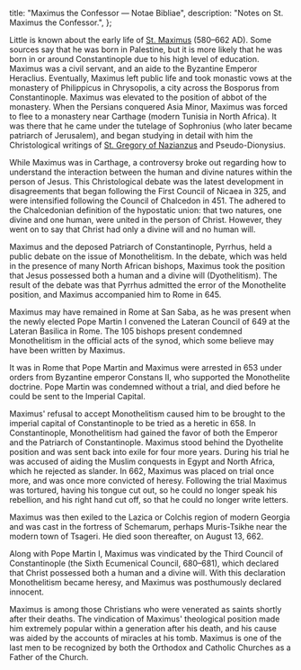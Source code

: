   title: "Maximus the Confessor — Notae Bibliae",
  description: "Notes on St. Maximus the Confessor.",
};

<Initial text="Maximus the Confessor"/>

Little is known about the early life of [St. Maximus](/glossary/names#maximus) <Definition lang="english" anchor="confessor" text="the Confessor" /> (580–662 AD). Some sources say that he was born in Palestine, but it is more likely that he was born in or around Constantinople due to his high level of education. Maximus was a civil servant, and an aide to the Byzantine Emperor Heraclius. Eventually, Maximus left public life and took monastic vows at the monastery of Philippicus in Chrysopolis, a city across the Bosporus from Constantinople. Maximus was elevated to the position of abbot of the monastery. When the Persians conquered Asia Minor, Maximus was forced to flee to a monastery near Carthage (modern Tunisia in North Africa). It was there that he came under the tutelage of Sophronius (who later became patriarch of Jerusalem), and began studying in detail with him the Christological writings of [St. Gregory of Nazianzus](/people/saints/cappadocian-fathers/gregory-of-nazianzus) and Pseudo-Dionysius.

While Maximus was in Carthage, a controversy broke out regarding how to understand the interaction between the human and divine natures within the person of Jesus. This Christological debate was the latest development in disagreements that began following the First Council of Nicaea in 325, and were intensified following the Council of Chalcedon in 451. The <Definition lang="greek" anchor="monotheletes" text="Monothelites" /> adhered to the Chalcedonian definition of the hypostatic union: that two natures, one divine and one human, were united in the person of Christ. However, they went on to say that Christ had only a divine will and no human will.

Maximus and the deposed Patriarch of Constantinople, Pyrrhus, held a public debate on the issue of Monothelitism. In the debate, which was held in the presence of many North African bishops, Maximus took the position that Jesus possessed both a human and a divine will (Dyothelitism). The result of the debate was that Pyrrhus admitted the error of the Monothelite position, and Maximus accompanied him to Rome in 645.

Maximus may have remained in Rome at San Saba, as he was present when the newly elected Pope Martin I convened the Lateran Council of 649 at the Lateran Basilica in Rome. The 105 bishops present condemned Monothelitism in the official acts of the synod, which some believe may have been written by Maximus.

It was in Rome that Pope Martin and Maximus were arrested in 653 under orders from Byzantine emperor Constans II, who supported the Monothelite doctrine. Pope Martin was condemned without a trial, and died before he could be sent to the Imperial Capital.

Maximus' refusal to accept Monothelitism caused him to be brought to the imperial capital of Constantinople to be tried as a heretic in 658. In Constantinople, Monothelitism had gained the favor of both the Emperor and the Patriarch of Constantinople. Maximus stood behind the Dyothelite position and was sent back into exile for four more years. During his trial he was accused of aiding the Muslim conquests in Egypt and North Africa, which he rejected as slander. In 662, Maximus was placed on trial once more, and was once more convicted of heresy. Following the trial Maximus was tortured, having his tongue cut out, so he could no longer speak his rebellion, and his right hand cut off, so that he could no longer write letters.

Maximus was then exiled to the Lazica or Colchis region of modern Georgia and was cast in the fortress of Schemarum, perhaps Muris-Tsikhe near the modern town of Tsageri. He died soon thereafter, on August 13, 662.

Along with Pope Martin I, Maximus was vindicated by the Third Council of Constantinople (the Sixth Ecumenical Council, 680–681), which declared that Christ possessed both a human and a divine will. With this declaration Monothelitism became heresy, and Maximus was posthumously declared innocent.

Maximus is among those Christians who were venerated as saints shortly after their deaths. The vindication of Maximus' theological position made him extremely popular within a generation after his death, and his cause was aided by the accounts of miracles at his tomb. Maximus is one of the last men to be recognized by both the Orthodox and Catholic Churches as a Father of the Church.
